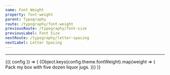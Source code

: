 ```yaml
---
name: Font Weight
property: font-weight
parent: Typography
route: /typography/font-weight
previousRoute: /typography/font-size
previousLabel: Font Size
nextRoute: /typography/letter-spacing
nextLabel: Letter Spacing
---
```


<UtilityInfo pattern="font-{weight}" themeProperty="fontWeight" />

---

<ConfigConsumer>
  {({ config }) => (
    <Grid>
      {Object.keys(config.theme.fontWeight).map(weight => (
        <InfoBox key={`font-${weight}`} pattern={`font-${weight}`}>
          <Box className={`bg-white font-sans font-${weight}`}>
            Pack my box with five dozen liquor jugs.
          </Box>
        </InfoBox>
      ))}
    </Grid>
  )}
</ConfigConsumer>
